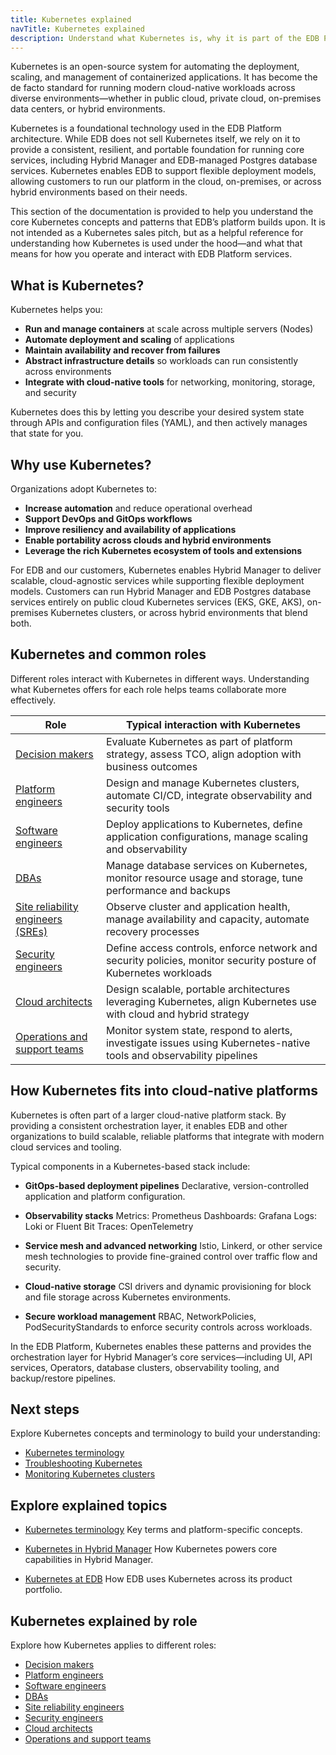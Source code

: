 ```yaml
---
title: Kubernetes explained
navTitle: Kubernetes explained
description: Understand what Kubernetes is, why it is part of the EDB Platform architecture, and how different roles interact with it in cloud-native environments.
---
```


Kubernetes is an open-source system for automating the deployment, scaling, and management of containerized applications. It has become the de facto standard for running modern cloud-native workloads across diverse environments—whether in public cloud, private cloud, on-premises data centers, or hybrid environments.

Kubernetes is a foundational technology used in the EDB Platform architecture.
While EDB does not sell Kubernetes itself, we rely on it to provide a consistent, resilient, and portable foundation for running core services, including Hybrid Manager and EDB-managed Postgres database services.
Kubernetes enables EDB to support flexible deployment models, allowing customers to run our platform in the cloud, on-premises, or across hybrid environments based on their needs.

This section of the documentation is provided to help you understand the core Kubernetes concepts and patterns that EDB’s platform builds upon.
It is not intended as a Kubernetes sales pitch, but as a helpful reference for understanding how Kubernetes is used under the hood—and what that means for how you operate and interact with EDB Platform services.

## What is Kubernetes?

Kubernetes helps you:

-   **Run and manage containers** at scale across multiple servers (Nodes)
-   **Automate deployment and scaling** of applications
-   **Maintain availability and recover from failures**
-   **Abstract infrastructure details** so workloads can run consistently across environments
-   **Integrate with cloud-native tools** for networking, monitoring, storage, and security

Kubernetes does this by letting you describe your desired system state through APIs and configuration files (YAML), and then actively manages that state for you.

## Why use Kubernetes?

Organizations adopt Kubernetes to:

-   **Increase automation** and reduce operational overhead
-   **Support DevOps and GitOps workflows**
-   **Improve resiliency and availability of applications**
-   **Enable portability across clouds and hybrid environments**
-   **Leverage the rich Kubernetes ecosystem of tools and extensions**

For EDB and our customers, Kubernetes enables Hybrid Manager to deliver scalable, cloud-agnostic services while supporting flexible deployment models.
Customers can run Hybrid Manager and EDB Postgres database services entirely on public cloud Kubernetes services (EKS, GKE, AKS), on-premises Kubernetes clusters, or across hybrid environments that blend both.

## Kubernetes and common roles

Different roles interact with Kubernetes in different ways. Understanding what Kubernetes offers for each role helps teams collaborate more effectively.

| Role                                                     | Typical interaction with Kubernetes                                                                                   |
| -------------------------------------------------------- | --------------------------------------------------------------------------------------------------------------------- |
| [Decision makers](./for/decision-makers)                 | Evaluate Kubernetes as part of platform strategy, assess TCO, align adoption with business outcomes                   |
| [Platform engineers](./for/platform-engineers)           | Design and manage Kubernetes clusters, automate CI/CD, integrate observability and security tools                     |
| [Software engineers](./for/software-engineers)           | Deploy applications to Kubernetes, define application configurations, manage scaling and observability                |
| [DBAs](./for/dbas)                                       | Manage database services on Kubernetes, monitor resource usage and storage, tune performance and backups              |
| [Site reliability engineers (SREs)](./for/sres)          | Observe cluster and application health, manage availability and capacity, automate recovery processes                 |
| [Security engineers](./for/security-engineers)           | Define access controls, enforce network and security policies, monitor security posture of Kubernetes workloads       |
| [Cloud architects](./for/cloud-architects)               | Design scalable, portable architectures leveraging Kubernetes, align Kubernetes use with cloud and hybrid strategy    |
| [Operations and support teams](./for/operations-support) | Monitor system state, respond to alerts, investigate issues using Kubernetes-native tools and observability pipelines |

## How Kubernetes fits into cloud-native platforms

Kubernetes is often part of a larger cloud-native platform stack.
By providing a consistent orchestration layer, it enables EDB and other organizations to build scalable, reliable platforms that integrate with modern cloud services and tooling.

Typical components in a Kubernetes-based stack include:

-   **GitOps-based deployment pipelines**
    Declarative, version-controlled application and platform configuration.

-   **Observability stacks**
    Metrics: Prometheus
    Dashboards: Grafana
    Logs: Loki or Fluent Bit
    Traces: OpenTelemetry

-   **Service mesh and advanced networking**
    Istio, Linkerd, or other service mesh technologies to provide fine-grained control over traffic flow and security.

-   **Cloud-native storage**
    CSI drivers and dynamic provisioning for block and file storage across Kubernetes environments.

-   **Secure workload management**
    RBAC, NetworkPolicies, PodSecurityStandards to enforce security controls across workloads.

In the EDB Platform, Kubernetes enables these patterns and provides the orchestration layer for Hybrid Manager’s core services—including UI, API services, Operators, database clusters, observability tooling, and backup/restore pipelines.

## Next steps

Explore Kubernetes concepts and terminology to build your understanding:

-   [Kubernetes terminology](./terminology)
-   [Troubleshooting Kubernetes](./how-to/troubleshooting-on-kubernetes)
-   [Monitoring Kubernetes clusters](./how-to/monitor-kubernetes-cluster)

## Explore explained topics

-   [Kubernetes terminology](./terminology)
    Key terms and platform-specific concepts.

-   [Kubernetes in Hybrid Manager](k8s-in-hybrid-manager/)
    How Kubernetes powers core capabilities in Hybrid Manager.

-   [Kubernetes at EDB](./k8s-at-edb)
    How EDB uses Kubernetes across its product portfolio.

## Kubernetes explained by role

Explore how Kubernetes applies to different roles:

-   [Decision makers](./for/decision-makers)
-   [Platform engineers](./for/platform-engineers)
-   [Software engineers](./for/software-engineers)
-   [DBAs](./for/dbas)
-   [Site reliability engineers](./for/sres)
-   [Security engineers](./for/security-engineers)
-   [Cloud architects](./for/cloud-architects)
-   [Operations and support teams](./for/operations-support)
